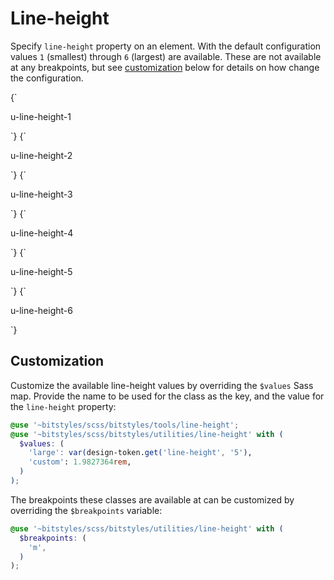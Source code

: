 
<Meta title="Utilities/line-height" />

# Line-height

Specify `line-height` property on an element. With the default configuration values `1` (smallest) through `6` (largest) are available. These are not available at any breakpoints, but see [customization](#customization) below for details on how change the configuration.

<Canvas>
  <Story name="u-line-height-1">
    {`
      <div class="u-padding-m u-bg-grayscale-light-1 u-line-height-1 u-text-4">
        <p class="u-bg-white">u-line-height-1</p>
      </div>
    `}
  </Story>
  <Story name="u-line-height-2">
    {`
      <div class="u-padding-m u-bg-grayscale-light-1 u-line-height-2 u-text-4">
        <p class="u-bg-white">u-line-height-2</p>
      </div>
    `}
  </Story>
  <Story name="u-line-height-3">
    {`
      <div class="u-padding-m u-bg-grayscale-light-1 u-line-height-3 u-text-4">
        <p class="u-bg-white">u-line-height-3</p>
      </div>
    `}
  </Story>
  <Story name="u-line-height-4">
    {`
      <div class="u-padding-m u-bg-grayscale-light-1 u-line-height-4 u-text-4">
        <p class="u-bg-white">u-line-height-4</p>
      </div>
    `}
  </Story>
  <Story name="u-line-height-5">
    {`
      <div class="u-padding-m u-bg-grayscale-light-1 u-text-4">
        <p class="u-bg-white u-line-height-5">u-line-height-5</p>
      </div>
    `}
  </Story>
  <Story name="u-line-height-6">
    {`
      <div class="u-padding-m u-bg-grayscale-light-1 u-line-height-6 u-text-4">
        <p class="u-bg-white">u-line-height-6</p>
      </div>
    `}
  </Story>
</Canvas>

## Customization

Customize the available line-height values by overriding the `$values` Sass map. Provide the name to be used for the class as the key, and the value for the `line-height` property:

```scss
@use '~bitstyles/scss/bitstyles/tools/line-height';
@use '~bitstyles/scss/bitstyles/utilities/line-height' with (
  $values: (
    'large': var(design-token.get('line-height', '5'),
    'custom': 1.9827364rem,
  )
);
```

The breakpoints these classes are available at can be customized by overriding the `$breakpoints` variable:

```scss
@use '~bitstyles/scss/bitstyles/utilities/line-height' with (
  $breakpoints: (
    'm',
  )
);
```
